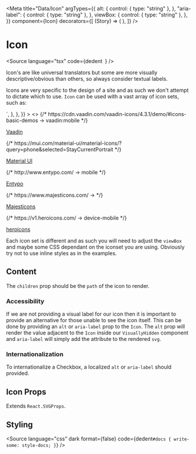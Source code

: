 

<Meta
  title="Data/Icon"
  argTypes={{
    alt: {
      control: { type: "string" },
    },
    "aria-label": {
      control: { type: "string" },
    },
    viewBox: {
      control: { type: "string" },
    },
  }}
  component={Icon}
  decorators={[
    (Story) => (
      <StoryGrid cols="repeat(auto-fit, minmax(100px, 1fr))" gap="8px">
        <Story />
      </StoryGrid>
    ),
  ]}
/>

# Icon

<Source
  language="tsx"
  code={dedent`
  `}
/>

Icon's are like universal translators but some are more visually descriptive/obvious than others, so always consider textual labels.

Icons are very specific to the design of a site and as such we don't attempt to dictate which to use. `Icon` can be used with a vast array of icon sets, such as:

<Canvas>
  <Story
    name="a) Icon"
    parameters={{
      docs: {
        source: {
          code: dedent`
<Icon 
  aria-label="Vaadin icon example"
  style={{ fontSize: "2em" }}
>
  <path d="M4 1v14h8v-14h-8zM9 14h-2v-1h2v1zM11 12h-6v-9h6v9z"></path>
</Icon>
<Icon
  aria-label="Material icon example"
  style={{ fontSize: "2em" }}
  viewBox="0 0 24 24"
>
  <path d="M17 1.01 7 1c-1.1 0-1.99.9-1.99 2v18c0 1.1.89 2 1.99 2h10c1.1 0 2-.9 2-2V3c0-1.1-.9-1.99-2-1.99zM17 19H7V5h10v14z"></path>
</Icon>
<Icon
  aria-label="Entypo icon example"
  style={{ fontSize: "2em" }}
  viewBox="0 0 20 20"
>
  <path
    xmlns="http://www.w3.org/2000/svg"
    fill="#FFFFFF"
    d="M14.004,0H5.996C4.894,0,4,0.894,4,1.996v16.007C4,19.106,4.894,20,5.996,20h8.007  C15.106,20,16,19.106,16,18.004V1.996C16,0.894,15.106,0,14.004,0z M10,19c-0.69,0-1.25-0.447-1.25-1s0.56-1,1.25-1  s1.25,0.447,1.25,1S10.69,19,10,19z M14,16H6V2h8V16z"
  />
</Icon>
<Icon
  aria-label="Majesticons icon example"
  style={{ fontSize: "2em", fill: "none" }}
  viewBox="0 0 24 24"
  fill="none"
>
  <path
    stroke="currentColor"
    strokeLinecap="round"
    strokeLinejoin="round"
    strokeWidth="2"
    d="M18 19V5a2 2 0 0 0-2-2H8a2 2 0 0 0-2 2v14a2 2 0 0 0 2 2h8a2 2 0 0 0 2-2zM9 6.001V6m0 3.001V9m3 .001V9m0-2.999V6m3 .001V6m0 3.001V9m-6 3.001V12m3 .001V12"
  ></path>
</Icon>
<Icon
  aria-label="heroicons icon example"
  style={{ fontSize: "2em", fill: "none", stroke: "currentColor" }}
  viewBox="0 0 24 24"
>
  <path
    strokeLinecap="round"
    strokeLinejoin="round"
    d="M12 18h.01M8 21h8a2 2 0 002-2V5a2 2 0 00-2-2H8a2 2 0 00-2 2v14a2 2 0 002 2z"
  />
</Icon>
`,
        },
      },
    }}
  >
    <>
      <span style={{ textAlign: "center" }}>
        <Icon style={{ fontSize: "2em" }} aria-label="Vaadin icon example">
          {/* https://cdn.vaadin.com/vaadin-icons/4.3.1/demo/#icons-basic-demos ->  vaadin:mobile */}
          <path d="M4 1v14h8v-14h-8zM9 14h-2v-1h2v1zM11 12h-6v-9h6v9z"></path>
        </Icon>
        <P vol={1}>
          <a href="https://cdn.vaadin.com/vaadin-icons/4.3.1/demo/#icons-basic-demos">
            Vaadin
          </a>
        </P>
      </span>
      <span style={{ textAlign: "center" }}>
        <Icon
          style={{ fontSize: "2em" }}
          viewBox="0 0 24 24"
          aria-label="Material UI icon example"
        >
          {/* https://mui.com/material-ui/material-icons/?query=phone&selected=StayCurrentPortrait */}
          <path d="M17 1.01 7 1c-1.1 0-1.99.9-1.99 2v18c0 1.1.89 2 1.99 2h10c1.1 0 2-.9 2-2V3c0-1.1-.9-1.99-2-1.99zM17 19H7V5h10v14z"></path>
        </Icon>
        <P vol={1}>
          <a href="https://mui.com/material-ui/material-icons/">Material UI</a>
        </P>
      </span>
      <span style={{ textAlign: "center" }}>
        <Icon
          style={{ fontSize: "2em" }}
          viewBox="0 0 20 20"
          aria-label="Entypo icon example"
        >
          {/* http://www.entypo.com/ -> mobile */}
          <path
            xmlns="http://www.w3.org/2000/svg"
            fill="#FFFFFF"
            d="M14.004,0H5.996C4.894,0,4,0.894,4,1.996v16.007C4,19.106,4.894,20,5.996,20h8.007  C15.106,20,16,19.106,16,18.004V1.996C16,0.894,15.106,0,14.004,0z M10,19c-0.69,0-1.25-0.447-1.25-1s0.56-1,1.25-1  s1.25,0.447,1.25,1S10.69,19,10,19z M14,16H6V2h8V16z"
          />
        </Icon>
        <P vol={1}>
          <a href="http://www.entypo.com">Entypo</a>
        </P>
      </span>
      <span style={{ textAlign: "center" }}>
        <Icon
          style={{ fontSize: "2em", fill: "none" }}
          viewBox="0 0 24 24"
          fill="none"
          aria-label="Majesticons icon example"
        >
          {/* https://www.majesticons.com/ ->  */}
          <path
            stroke="currentColor"
            strokeLinecap="round"
            strokeLinejoin="round"
            strokeWidth="2"
            d="M18 19V5a2 2 0 0 0-2-2H8a2 2 0 0 0-2 2v14a2 2 0 0 0 2 2h8a2 2 0 0 0 2-2zM9 6.001V6m0 3.001V9m3 .001V9m0-2.999V6m3 .001V6m0 3.001V9m-6 3.001V12m3 .001V12"
          ></path>
        </Icon>
        <P vol={1}>
          <a href="https://www.majesticons.com">Majesticons</a>
        </P>
      </span>
      <span style={{ textAlign: "center" }}>
        <Icon
          style={{ fontSize: "2em", fill: "none", stroke: "currentColor" }}
          viewBox="0 0 24 24"
          aria-label="heroicons icon example"
        >
          {/* https://v1.heroicons.com/ -> device-mobile */}
          <path
            strokeLinecap="round"
            strokeLinejoin="round"
            d="M12 18h.01M8 21h8a2 2 0 002-2V5a2 2 0 00-2-2H8a2 2 0 00-2 2v14a2 2 0 002 2z"
          />
        </Icon>
        <P vol={1}>
          <a href="https://v1.heroicons.com">heroicons</a>
        </P>
      </span>
    </>
  </Story>
</Canvas>

Each icon set is different and as such you will need to adjust the `viewBox` and maybe some CSS dependant on the iconset you are using. Obviously try not to use inline styles as in the examples.

<Source language="tsx" id="data-icon--a-icon" />

## Content

The `children` prop should be the `path` of the icon to render.

### Accessibility

If we are not providing a visual label for our icon then it is important to provide an alternative for those unable to see the icon itself. This can be done by providing an `alt` or `aria-label` prop to the `Icon`. The `alt` prop will render the value adjacent to the `Icon` inside our `VisuallyHidden` component and `aria-label` will simply add the attribute to the rendered `svg`.

### Internationalization

To internationalize a Checkbox, a localized `alt` or `aria-label` should provided.

## Icon Props

Extends `React.SVGProps`.

<ArgsTable of={Icon} />

## Styling

<Source
  language="css"
  dark
  format={false}
  code={dedent`
    #docs {
      write-some: style-docs;
    }
  `}
/>
